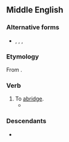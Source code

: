 ==Middle English==

===Alternative forms===
* {{l|enm|abregen}}, {{l|enm|abriggen}}, {{l|enm|abrigen}}, {{l|enm|obriggen}}

===Etymology===

From {{bor|enm|fro|abreger}}.

===Verb===
{{head|enm|verb}}

# To [[abridge]].
#* {{quote-book|nodate=yes|passage=Al mowe they yet tho dayes wel '''abregge'''|author={{w|Chaucer}}|title=The Knight's Tale}}

===Descendants===

* {{desc|en|abridge}}